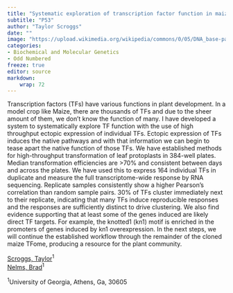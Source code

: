 ```yaml
---
title: "Systematic exploration of transcription factor function in maize"
subtitle: "P53"
author: "Taylor Scroggs"
date: ""
image: "https://upload.wikimedia.org/wikipedia/commons/0/05/DNA_base-pair_diagram.jpg"
categories: 
- Biochemical and Molecular Genetics
- Odd Numbered
freeze: true
editor: source
markdown: 
    wrap: 72
---
```


Transcription factors (TFs) have various functions in plant development. In a model crop like Maize, there are thousands of TFs and due to the sheer amount of them, we don’t know the function of many. I have developed a system to systematically explore TF function with the use of high throughput ectopic expression of individual TFs. Ectopic expression of TFs induces the native pathways and with that information we can begin to tease apart the native function of those TFs. We have established methods for high-throughput transformation of leaf protoplasts in 384-well plates. Median transformation efficiencies are >70% and consistent between days and across the plates. We have used this to express 164 individual TFs in duplicate and measure the full transcriptome-wide response by RNA sequencing. Replicate samples consistently show a higher Pearson's correlation than random sample pairs. 30% of TFs cluster immediately next to their replicate, indicating that many TFs induce reproducible responses and the responses are sufficiently distinct to drive clustering. We also find evidence supporting that at least some of the genes induced are likely direct TF targets. For example, the knotted1 (kn1) motif is enriched in the promoters of genes induced by kn1 overexpression. In the next steps, we will continue the established workflow through the remainder of the cloned maize TFome, producing a resource for the plant community.

<a href='mailto:taylor.scroggs@uga.edu'>Scroggs, Taylor</a><sup>1</sup><br><a href='mailto:nelms@uga.edu'>Nelms, Brad</a><sup>1</sup><br>

<sup>1</sup>University of Georgia, Athens, Ga, 30605<br>